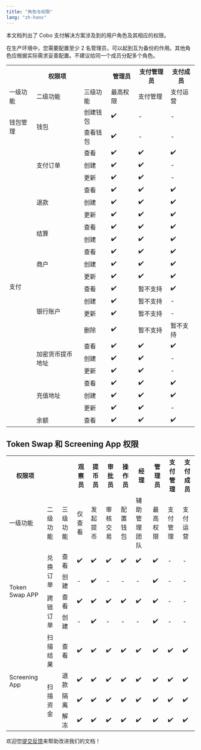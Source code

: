 ```yaml
---
title: "角色与权限"
lang: "zh-hans"
---
```


本文档列出了 Cobo 支付解决方案涉及到的用户角色及其相应的权限。


<Note>在生产环境中，您需要配置至少 2 名管理员，可以起到互为备份的作用。其他角色应根据实际需求妥善配置。不建议给同一个成员分配多个角色。</Note>

<table class="six-columns-fixed-first-row-cn">
  <tr>
    <th colspan="3">权限项</th>
    <th>管理员</th>
    <th>支付管理员</th>
    <th>支付成员</th>
  </tr>
  <tr>
    <td>一级功能</td>
    <td>二级功能</td>
    <td>三级功能</td>
    <td>最高权限</td>
    <td>支付管理</td>
    <td>支付运营</td>
  </tr>
  <tr>
    <td rowspan="2">钱包管理</td>
    <td rowspan="2">钱包</td>
    <td>创建钱包</td>
    <td>✔️</td>
    <td>-</td>
    <td>-</td>
  </tr>
  <tr>
    <td>查看钱包</td>
    <td>✔️</td>
    <td>-</td>
    <td>-</td>
  </tr>
  <tr>
    <td rowspan="22">支付</td>
    <td rowspan="3">支付订单</td>
    <td>查看</td>
    <td>✔️</td>
    <td>✔️</td>
    <td>✔️</td>
  </tr>
  <tr>
    <td>创建</td>
    <td>✔️</td>
    <td>✔️</td>
    <td>-</td>
  </tr>
  <tr>
    <td>更新</td>
    <td>✔️</td>
    <td>✔️</td>
    <td>-</td>
  </tr>
  <tr>
    <td rowspan="3">退款</td>
    <td>查看</td>
    <td>✔️</td>
    <td>✔️</td>
    <td>✔️</td>
  </tr>
  <tr>
    <td>创建</td>
    <td>✔️</td>
    <td>✔️</td>
    <td>✔️</td>
  </tr>
  <tr>
    <td>更新</td>
    <td>✔️</td>
    <td>✔️</td>
    <td>✔️</td>
  </tr>
  <tr>
    <td rowspan="2">结算</td>
    <td>查看</td>
    <td>✔️</td>
    <td>✔️</td>
    <td>✔️</td>
  </tr>
  <tr>
    <td>创建</td>
    <td>✔️</td>
    <td>✔️</td>
    <td>✔️</td>
  </tr>
  <tr>
    <td rowspan="3">商户</td>
    <td>查看</td>
    <td>✔️</td>
    <td>✔️</td>
    <td>✔️</td>
  </tr>
  <tr>
    <td>创建</td>
    <td>✔️</td>
    <td>✔️</td>
    <td>✔️</td>
  </tr>
  <tr>
    <td>更新</td>
    <td>✔️</td>
    <td>✔️</td>
    <td>✔️</td>
  </tr>
  <tr>
    <td rowspan="4">银行账户</td>
    <td>查看</td>
    <td>✔️</td>
    <td>暂不支持</td>
    <td>✔️</td>
  </tr>
  <tr>
    <td>创建</td>
    <td>✔️</td>
    <td>暂不支持</td>
    <td>-</td>
  </tr>
  <tr>
    <td>更新</td>
    <td>✔️</td>
    <td>暂不支持</td>
    <td>-</td>
  </tr>
  <tr>
    <td>删除</td>
    <td>✔️</td>
    <td>暂不支持</td>
    <td>暂不支持</td>
  </tr>
  <tr>
    <td rowspan="3">加密货币提币地址</td>
    <td>查看</td>
    <td>✔️</td>
    <td>✔️</td>
    <td>✔️</td>
  </tr>
  <tr>
    <td>创建</td>
    <td>✔️</td>
    <td>✔️</td>
    <td>-</td>
  </tr>
  <tr>
    <td>更新</td>
    <td>✔️</td>
    <td>✔️</td>
    <td>-</td>
  </tr>
  <tr>
    <td rowspan="3">充值地址</td>
    <td>查看</td>
    <td>✔️</td>
    <td>✔️</td>
    <td>✔️</td>
  </tr>
  <tr>
    <td>创建</td>
    <td>✔️</td>
    <td>✔️</td>
    <td>✔️</td>
  </tr>
  <tr>
    <td>更新</td>
    <td>✔️</td>
    <td>✔️</td>
    <td>-</td>
  </tr>
  <tr>
    <td>余额</td>
    <td>查看</td>
    <td>✔️</td>
    <td>✔️</td>
    <td>✔️</td>
  </tr>
</table>

## Token Swap 和 Screening App 权限


<table class="six-columns-fixed-first-row-cn">
  <tr>
    <th>权限项</th>
    <th></th>
    <th></th>
    <th>观察员</th>
    <th>提币员</th>
    <th>审批员</th>
    <th>操作员</th>
    <th>经理</th>
    <th>管理员</th>
    <th>支付管理</th>
    <th>支付成员</th>
  </tr>
  <tr>
    <td>一级功能</td>
    <td>二级功能</td>
    <td>三级功能</td>
    <td>仅查看</td>
    <td>发起提币</td>
    <td>审核交易</td>
    <td>配置钱包</td>
    <td>辅助管理团队</td>
    <td>最高权限</td>
    <td>支付管理</td>
    <td>支付运营</td>
  </tr>
  <tr>
    <td rowspan="4">Token Swap APP</td>
    <td rowspan="2">兑换订单</td>
    <td>查看</td>
    <td>✔️</td>
    <td>✔️</td>
    <td>✔️</td>
    <td>✔️</td>
    <td>✔️</td>
    <td>✔️</td>
    <td>-</td>
    <td>-</td>
  </tr>
  <tr>
    <td>创建</td>
    <td>-</td>
    <td>✔️</td>
    <td>-</td>
    <td>-</td>
    <td>-</td>
    <td>✔️</td>
    <td>-</td>
    <td>-</td>
  </tr>
  <tr>
    <td rowspan="2">跨链订单</td>
    <td>查看</td>
    <td>✔️</td>
    <td>✔️</td>
    <td>✔️</td>
    <td>✔️</td>
    <td>✔️</td>
    <td>✔️</td>
    <td>-</td>
    <td>-</td>
  </tr>
  <tr>
    <td>创建</td>
    <td>-</td>
    <td>✔️</td>
    <td>-</td>
    <td>-</td>
    <td>-</td>
    <td>✔️</td>
    <td>-</td>
    <td>-</td>
  </tr>
  <tr>
    <td rowspan="4">Screening App</td>
    <td>扫描结果</td>
    <td>查看</td>
    <td>✔️</td>
    <td>✔️</td>
    <td>✔️</td>
    <td>✔️</td>
    <td>✔️</td>
    <td>✔️</td>
    <td>✔️</td>
    <td>✔️</td>
  </tr>
  <tr>
    <td rowspan="3">扫描资金</td>
    <td>退款</td>
    <td>✔️</td>
    <td>✔️</td>
    <td>✔️</td>
    <td>✔️</td>
    <td>✔️</td>
    <td>✔️</td>
    <td>✔️</td>
    <td>✔️</td>
  </tr>
  <tr>
    <td>隔离</td>
    <td>✔️</td>
    <td>✔️</td>
    <td>✔️</td>
    <td>✔️</td>
    <td>✔️</td>
    <td>✔️</td>
    <td>✔️</td>
    <td>✔️</td>
  </tr>
  <tr>
    <td>解冻</td>
    <td>✔️</td>
    <td>✔️</td>
    <td>✔️</td>
    <td>✔️</td>
    <td>✔️</td>
    <td>✔️</td>
    <td>✔️</td>
    <td>✔️</td>
  </tr>
</table>

<Tip>欢迎您[提交反馈](https://forms.zohopublic.com/cobo/form/DocumentFeedbackForm/formperma/QvLOhxJv1_JMsJ-1dleZ8Itb_7rzN-LtgvsDdxosoVI)来帮助改进我们的文档！</Tip>

